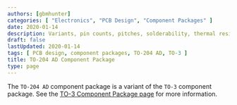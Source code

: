```yaml
---
authors: [gbmhunter]
categories: [ "Electronics", "PCB Design", "Component Packages" ]
date: 2020-01-14
description: Variants, pin counts, pitches, solderability, thermal resistances, dimensions, land patterns, 3D models and more info for the TO-204 AD component package.
draft: false
lastUpdated: 2020-01-14
tags: [ PCB design, component packages, TO-204 AD, TO-3 ]
title: TO-204 AD Component Package
type: page
---
```



The `TO-204 AD` component package is a variant of the `TO-3` component package. See the [TO-3 Component Package page](/pcb-design/component-packages/to-3-component-package) for more information.